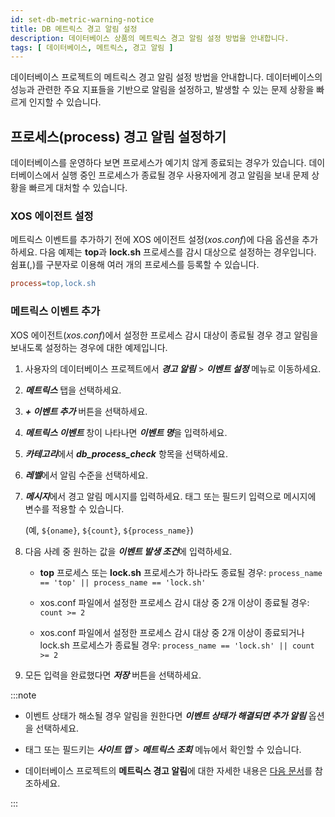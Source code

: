 ```yaml
---
id: set-db-metric-warning-notice
title: DB 메트릭스 경고 알림 설정
description: 데이터베이스 상품의 메트릭스 경고 알림 설정 방법을 안내합니다.
tags: [ 데이터베이스, 메트릭스, 경고 알림 ]
---
```


데이터베이스 프로젝트의 메트릭스 경고 알림 설정 방법을 안내합니다. 데이터베이스의 성능과 관련한 주요 지표들을 기반으로 알림을 설정하고, 발생할 수 있는 문제 상황을 빠르게 인지할 수 있습니다.

## 프로세스(process) 경고 알림 설정하기

데이터베이스를 운영하다 보면 프로세스가 예기치 않게 종료되는 경우가 있습니다. 데이터베이스에서 실행 중인 프로세스가 종료될 경우 사용자에게 경고 알림을 보내 문제 상황을 빠르게 대처할 수 있습니다. 

### XOS 에이전트 설정

메트릭스 이벤트를 추가하기 전에 XOS 에이전트 설정(*xos.conf*)에 다음 옵션을 추가하세요. 다음 예제는 **top**과 **lock.sh** 프로세스를 감시 대상으로 설정하는 경우입니다. 쉼표(,)를 구분자로 이용해 여러 개의 프로세스를 등록할 수 있습니다.

```ini title='xos.conf'
process=top,lock.sh
```


### 메트릭스 이벤트 추가

XOS 에이전트(*xos.conf*)에서 설정한 프로세스 감시 대상이 종료될 경우 경고 알림을 보내도록 설정하는 경우에 대한 예제입니다.

1. 사용자의 데이터베이스 프로젝트에서 ***경고 알림*** > ***이벤트 설정*** 메뉴로 이동하세요.

1. ***메트릭스*** 탭을 선택하세요.

1. ***+ 이벤트 추가*** 버튼을 선택하세요.

1. ***메트릭스 이벤트*** 창이 나타나면 ***이벤트 명***을 입력하세요.

1. ***카테고리***에서 ***db_process_check*** 항목을 선택하세요.

    <ImgLang img='best-p/db-add-metrics-event-category-process.png' />

1. ***레벨***에서 알림 수준을 선택하세요.

1. ***메시지***에서 경고 알림 메시지를 입력하세요. 태그 또는 필드키 입력으로 메시지에 변수를 적용할 수 있습니다. 

    (예, `${oname}`, `${count}`, `${process_name}`)

1. 다음 사례 중 원하는 값을 ***이벤트 발생 조건***에 입력하세요.

    * **top** 프로세스 또는 **lock.sh** 프로세스가 하나라도 종료될 경우: `process_name == 'top' || process_name == 'lock.sh'`

        <ImgLang img='best-p/db-add-metrics-event-category-process-sample-00.png' />

    * xos.conf 파일에서 설정한 프로세스 감시 대상 중 2개 이상이 종료될 경우: `count >= 2`

        <ImgLang img='best-p/db-add-metrics-event-category-process-sample-01.png' />

    * xos.conf 파일에서 설정한 프로세스 감시 대상 중 2개 이상이 종료되거나 lock.sh 프로세스가 종료될 경우: `process_name == 'lock.sh' || count >= 2`

        <ImgLang img='best-p/db-add-metrics-event-category-process-sample-02.png' />

1. 모든 입력을 완료했다면 ***저장*** 버튼을 선택하세요.


:::note

* 이벤트 상태가 해소될 경우 알림을 원한다면 ***이벤트 상태가 해결되면 추가 알림*** 옵션을 선택하세요.

* 태그 또는 필드키는 ***사이트 맵*** > ***메트릭스 조회*** 메뉴에서 확인할 수 있습니다.

* 데이터베이스 프로젝트의 **메트릭스 경고 알림**에 대한 자세한 내용은 [다음 문서](../postgresql/metric-warning-notice)를 참조하세요.

:::